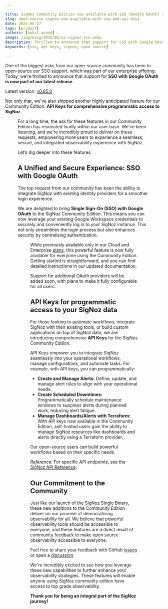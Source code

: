 ```yaml
---

title: SigNoz Community Edition now available with SSO (Google OAuth) and API Keys
slug: open-source-signoz-now-available-with-sso-and-api-keys
date: 2025-05-27
tags: [product]
authors: [ankit_anand]
image: /img/blog/2025/05/os-signoz-sso.webp
description: Thrilled to announce that support for SSO with Google OAuth and API keys are now available in the latest release of SigNoz commnuity edition.
keywords: [sso, api keys, signoz, open source]

---
```


One of the biggest asks from our open-source community has been to open-source our SSO support, which was part of our enterprise offering. Today, we’re thrilled to announce that support for **SSO with Google OAuth is now part of our latest release.**

Latest version: [v0.85.0](https://github.com/SigNoz/signoz/releases/tag/v0.85.0)

Not only that, we've also shipped another highly anticipated feature for our Community Edition: **API Keys for comprehensive programmatic access to SigNoz.**

<Figure src="/img/blog/2025/05/os-signoz-sso.webp" alt="sso and api keys now in open source signoz" caption="" />


For a long time, the ask for these features in our Community Edition has resonated loudly within our user base. We've been listening, and we're incredibly proud to deliver on these requests, empowering more users to experience a seamless, secure, and integrated observability experience with SigNoz.

Let’s dig deeper into these features.

## A Unified and Secure Experience: SSO with Google OAuth

The top request from our community has been the ability to integrate SigNoz with existing identity providers for a smoother login experience.

We are delighted to bring **Single Sign-On (SSO) with Google OAuth** to the SigNoz Community Edition. This means you can now leverage your existing Google Workspace credentials to securely and conveniently log in to your SigNoz instance. This not only streamlines the login process but also enhances security by centralising authentication.

<Figure src="/img/blog/2025/05/sso-config.webp" alt="Configure google sso." caption="Configure Google OAuth in your community edition of SigNoz. Go to Organization settings under settings." />

While previously available only in our Cloud and Enterprise [plans](https://signoz.io/pricing/), this powerful feature is now fully available for everyone using the Community Edition. Getting started is straightforward, and you can find detailed instructions in our updated documentation.

<InterlinkCard title="Enable Google SSO in Community Edition" href="/docs/userguide/sso-authentication/#google-workspace" />

Support for additional OAuth providers will be added soon, with plans to make it fully configurable for all users.

## API Keys for programmatic access to your SigNoz data

For those looking to automate workflows, integrate SigNoz with their existing tools, or build custom applications on top of SigNoz data, we are introducing comprehensive **API Keys** for the SigNoz Community Edition.

API Keys empower you to integrate SigNoz seamlessly into your operational workflows, manage configurations, and automate tasks. For example, with API keys, you can programmatically:

- **Create and Manage Alerts:** Define, update, and manage alert rules to align with your operational needs.
- **Create Scheduled Downtimes:** Programmatically schedule maintenance windows to suppress alerts during planned work, reducing alert fatigue.
- **Manage Dashboards/Alerts with Terraform:** With API keys now available in the Community Edition, self-hosted users gain the ability to manage SigNoz resources like dashboards and alerts directly using a Terraform provider.

Our open-source users can build powerful workflows based on their specific needs.

*Reference:* For specific API endpoints, see the [SigNoz API Reference](https://signoz.io/api-reference/#/).

## Our Commitment to the Community

Just like our launch of the SigNoz Single Binary, these new additions to the Community Edition deliver on our promise of democratising observability for all. We believe that powerful observability tools should be accessible to everyone, and these features are a direct result of community feedback to make open source observability accessible to everyone.

Feel free to share your feedback with GitHub [issues](https://github.com/SigNoz/signoz) or open a [discussion](https://github.com/SigNoz/signoz/discussions).

We're incredibly excited to see how you leverage these new capabilities to further enhance your observability strategies. These features will enable anyone using SigNoz community edition have access to top grade observability.

**Thank you for being an integral part of the SigNoz journey!**

<InterlinkCard title="Check out SigNoz Github Repo" href="https://github.com/SigNoz/signoz" />
